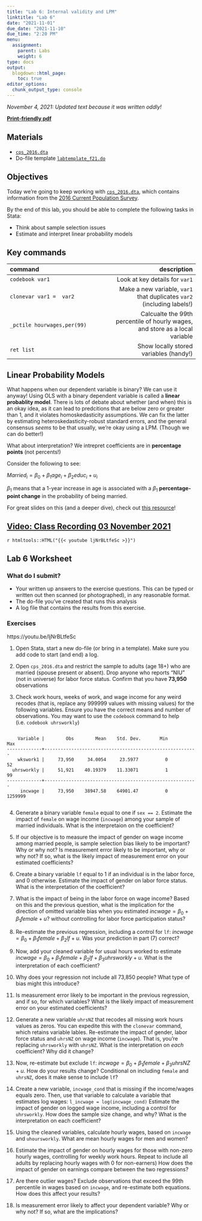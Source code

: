 ```yaml
---
title: "Lab 6: Internal validity and LPM"
linktitle: "Lab 6"
date: "2021-11-01"
due_date: "2021-11-10"
due_time: "2:20 PM"
menu:
  assignment:
    parent: Labs
    weight: 6
type: docs
output:
  blogdown::html_page:
    toc: true
editor_options: 
  chunk_output_type: console
---
```


*November 4, 2021: Updated text because it was written oddly!* 

**[Print-friendly pdf](../06-lab.pdf)**

## Materials {#materials .unnumbered}

- [`cps_2016.dta`](../materials/cps_2016.dta)
- Do-file template [`labtemplate_f21.do`](../materials/labtemplate_f21.do) 


## Objectives {#objectives .unnumbered}


Today we're going to keep working with [`cps_2016.dta`](../materials/cps_2016.dta), which
contains information from the [2016 Current Population Survey](https://cps.ipums.org/cps/). 


By the end of this lab, you should be able to complete the following
tasks in Stata:


-   Think about sample selection issues
-   Estimate and interpret linear probability models 


## Key commands  {#key-commands .unnumbered}



|command|description|
| :------------- | ----------: |
`codebook var1` | Look at key details for `var1`|
| `clonevar var1 =  var2` | Make a new variable, `var1` that duplicates `var2` (including labels!)|
|`_pctile hourwages,per(99)` | Calcualte the 99th percentile of hourly wages, and store as a local variable|
| `ret list`| Show locally stored variables (handy!)|

## Linear Probability Models {#lpm .unnumbered}

What happens when our dependent variable is binary? We can use it anyway! Using OLS with a binary dependent variable is called a **linear probablity model**. There is lots of debate about whether (and when) this is an okay idea, as it can lead to predcitions that are below zero or greater than 1, and it violates homoskedasticity assumptions. We can fix the latter by estimating heteroskedasticity-robust standard errors, and the general consensus *seems* to be that usually, we're okay using a LPM. (Though we can do better!)

What about interpretation? We intrepret coefficients are in **percentage points** (not percents!)

Consider the following to see:

$Married_i = \beta_0 + \beta_1 age_i + \beta_2 educ_i + u_i$

$\beta_1$ means that a 1-year increase in age is associated with a $\beta_1$ **percentage-point change** in the probability of being married. 


For great slides on this (and a deeper dive), check out [this resource](https://nickch-k.github.io/EconometricsSlides/Week_08/Week_08_Limited_Dependent_Variables.html)!


## [Video: Class Recording 03 November 2021](https://youtu.be/ljNrBLtfeSc)
`r htmltools::HTML("{{< youtube ljNrBLtfeSc >}}")`


## Lab 6 Worksheet
### What do I submit?

   - Your written up answers to the exercise questions. This can be typed or written out then scanned (or photographed), in any reasonable format.
   -  The do-file you’ve created that runs this analysis
   -  A log file that contains the results from this exercise.

### Exercises
https://youtu.be/ljNrBLtfeSc


1.  Open Stata, start a new do-file (or bring in a template). Make sure
    you add code to start (and end) a log.

2.  Open `cps_2016.dta` and restrict the sample to adults (age 18+) who are married (spouse present or absent). Drop anyone who reports "NIU" (not in universe) for labor force status. Confirm that you have **73,950** observations

3. Check work hours, weeks of work, and wage income for any weird recodes (that is, replace any 999999 values with missing values)  for the following variables. Ensure you have the correct means and number of observations. You may want to use the `codebook` command to help (i.e. `codebook uhrsworkly`)

```

    Variable |        Obs        Mean    Std. Dev.       Min        Max
-------------+---------------------------------------------------------
    wkswork1 |     73,950     34.0054     23.5977          0         52
  uhrsworkly |     51,921    40.19379    11.33071          1         99
-------------+---------------------------------------------------------
     incwage |     73,950    38947.58    64901.47          0    1259999


```


4. Generate a binary variable `female` equal to one if `sex == 2`. Estimate the impact of `female` on wage income (`incwage`) among your sample of married individuals. What is the interpretaion on the coefficient? 

5. If our objective is to measure the impact of gender on wage income among married people, is sample selection bias likely to be important? Why or why not? Is measurement error likely to be important, why or why not? If so, what is the likely impact of measurement error on your estimated coefficients?

6. Create a binary variable `lf` equal to 1 if an individual is in the labor force, and 0 otherwise. Estimate the impact of gender on labor force status. What is the interpretation of the coefficient? 

7. What is the impact of being in the labor force on wage income? Based on this and the previous question, what is the implication for the direction of omitted variable bias when you estimated $incwage = \beta_0 + \beta_1 female + u$? without controlling for labor force participation status? 


8. Re-estimate the previous regression, including a control for `lf`: $incwage = \beta_0 + \beta_1 female + \beta_2 lf + u$. Was your prediction in part (7) correct? 


9. Now, add your cleaned variable for usual hours worked to estimate $incwage = \beta_0 + \beta_1 female + \beta_2 lf + \beta_3 uhrsworkly + u$. What is the interpretation of each coefficient?

10. Why does your regression not include all 73,850 people? What type of bias might this introduce?


11.  Is measurement error likely to be important in the previous regression, and if so, for which variables? What is the likely impact of measurement error on your estimated coefficients?


12. Generate a new variable `uhrsNZ` that recodes all missing work hours values as zeros. You can expedite this with the `clonevar` command, which retains variable lables. Re-estimate the impact of gender, labor force status and `uhrsNZ` on wage income (`incwage`). That is, you're replacing `uhrsworkly` with `uhrsNZ`. What is the interpretation on *each* coefficient? Why did it change?

13. Now, re-estimate but exclude `lf`: $incwage = \beta_0 + \beta_1 female + \beta_3 uhrsNZ + u$. How do your results change? Conditional on including `female` and `uhrsNZ`, does it make sense to include `lf`? 

11. Create a new variable, `incwage_cond` that is missing if the income/wages equals zero. Then, use that variable to calculate a variable that estimates log wages: `l_incwage = log(incwage_cond)` Estimate the impact of gender on logged wage income, including a control for `uhrsworkly`. How does the sample size change, and why? What is the interpretation on each coefficient? 

12. Using the cleaned variables, calculate hourly wages, based on `incwage` and `uhoursworkly`. What are mean hourly wages for men and women? 

13. Estimate the impact of gender on hourly wages for those with non-zero hourly wages, controlling for weekly work hours.  Repeat to include all adults by replacing hourly wages with 0 for non-earners) How does the impact of gender on earnings compare between the two regressions? 

14. Are there outlier wages? Exclude observations that exceed the 99th percentile in wages based on `incwage`, and re-estimate both equations. How does this affect your results?

14. Is measurement error likely to affect your dependent variable? Why or why not? If so, what are the implications? 







